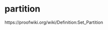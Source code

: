 # partition

\begin{align*}
 & \left\{ A_{i}\right\} _{i\in I}=\left\{ A_{i}\middle|i\in I\right\} \text{ is a partition of a set }A\\
\Leftrightarrow & \begin{cases}
\forall i\in I\left(A_{i}\ne\emptyset\right)\\
A=\bigcup\limits _{i\in I}A_{i}\\
\forall i,j\in I\left(i\ne j\Rightarrow A_{i}\cap A_{j}=\emptyset\right)
\end{cases}
\end{align*}

https://proofwiki.org/wiki/Definition:Set_Partition